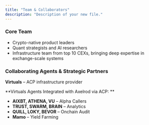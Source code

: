 ```yaml
---
title: "Team & Collaborators"
description: "Description of your new file."
---
```


### **Core Team**

- Crypto-native product leaders
- Quant strategists and AI researchers
- Infrastructure team from top 10 CEXs, bringing deep expertise in exchange-scale systems 

### **Collaborating Agents & Strategic Partners**

**Virtuals** – ACP infrastructure provider 

**Virtuals Agents Integrated with Axelrod via ACP: **

- **AIXBT, ATHENA, VU** – Alpha Callers
- **TRUST, SWARM, BRAIN** – Analytics 
- **QUILL, LOKY, BEVOR** – Onchain Audit
- **Mamo** – Yield Farming